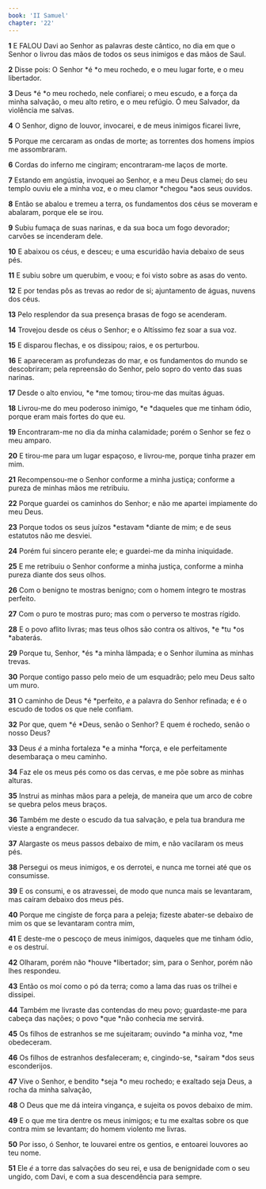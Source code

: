 ```yaml
---
book: 'II Samuel'
chapter: '22'
---
```


**1** E FALOU Davi ao Senhor as palavras deste cântico, no dia em que o Senhor o livrou das mãos de todos os seus inimigos e das mãos de Saul.

**2** Disse pois: O Senhor *é *o meu rochedo, e o meu lugar forte, e o meu libertador.

**3** Deus *é *o meu rochedo, nele confiarei; o meu escudo, e a força da minha salvação, o meu alto retiro, e o meu refúgio. Ó meu Salvador, da violência me salvas.

**4** O Senhor, digno de louvor, invocarei, e de meus inimigos ficarei livre,

**5** Porque me cercaram as ondas de morte; as torrentes dos homens ímpios me assombraram.

**6** Cordas do inferno me cingiram; encontraram-me laços de morte.

**7** Estando em angústia, invoquei ao Senhor, e a meu Deus clamei; do seu templo ouviu ele a minha voz, e o meu clamor *chegou *aos seus ouvidos.

**8** Então se abalou e tremeu a terra, os fundamentos dos céus se moveram e abalaram, porque ele se irou.

**9** Subiu fumaça de suas narinas, e da sua boca um fogo devorador; carvões se incenderam dele.

**10** E abaixou os céus, e desceu; e uma escuridão havia debaixo de seus pés.

**11** E subiu sobre um querubim, e voou; e foi visto sobre as asas do vento.

**12** E por tendas pôs as trevas ao redor de si; ajuntamento de águas, nuvens dos céus.

**13** Pelo resplendor da sua presença brasas de fogo se acenderam.

**14** Trovejou desde os céus o Senhor; e o Altíssimo fez soar a sua voz.

**15** E disparou flechas, e os dissipou; raios, e os perturbou.

**16** E apareceram as profundezas do mar, e os fundamentos do mundo se descobriram; pela repreensão do Senhor, pelo sopro do vento das suas narinas.

**17** Desde o alto enviou, *e *me tomou; tirou-me das muitas águas.

**18** Livrou-me do meu poderoso inimigo, *e *daqueles que me tinham ódio, porque eram mais fortes do que eu.

**19** Encontraram-me no dia da minha calamidade; porém o Senhor se fez o meu amparo.

**20** E tirou-me para um lugar espaçoso, e livrou-me, porque tinha prazer em mim.

**21** Recompensou-me o Senhor conforme a minha justiça; conforme a pureza de minhas mãos me retribuiu.

**22** Porque guardei os caminhos do Senhor; e não me apartei impiamente do meu Deus.

**23** Porque todos os seus juízos *estavam *diante de mim; e de seus estatutos não me desviei.

**24** Porém fui sincero perante ele; e guardei-me da minha iniquidade.

**25** E me retribuiu o Senhor conforme a minha justiça, conforme a minha pureza diante dos seus olhos.

**26** Com o benigno te mostras benigno; com o homem íntegro te mostras perfeito.

**27** Com o puro te mostras puro; mas com o perverso te mostras rígido.

**28** E o povo aflito livras; mas teus olhos são contra os altivos, *e *tu *os *abaterás.

**29** Porque tu, Senhor, *és *a minha lâmpada; e o Senhor ilumina as minhas trevas.

**30** Porque contigo passo pelo meio de um esquadrão; pelo meu Deus salto um muro.

**31** O caminho de Deus *é *perfeito, _e_ a palavra do Senhor refinada; e é o escudo de todos os que nele confiam.

**32** Por que, quem *é *Deus, senão o Senhor? E quem é rochedo, senão o nosso Deus?

**33** Deus _é_ a minha fortaleza *e a minha *força, e ele perfeitamente desembaraça o meu caminho.

**34** Faz ele os meus pés como os das cervas, e me põe sobre as minhas alturas.

**35** Instrui as minhas mãos para a peleja, de maneira que um arco de cobre se quebra pelos meus braços.

**36** Também me deste o escudo da tua salvação, e pela tua brandura me vieste a engrandecer.

**37** Alargaste os meus passos debaixo de mim, e não vacilaram os meus pés.

**38** Persegui os meus inimigos, e os derrotei, e nunca me tornei até que os consumisse.

**39** E os consumi, e os atravessei, de modo que nunca mais se levantaram, mas caíram debaixo dos meus pés.

**40** Porque me cingiste de força para a peleja; fizeste abater-se debaixo de mim os que se levantaram contra mim,

**41** E deste-me o pescoço de meus inimigos, daqueles que me tinham ódio, e os destruí.

**42** Olharam, porém não *houve *libertador; sim, para o Senhor, porém não lhes respondeu.

**43** Então os moí como o pó da terra; como a lama das ruas os trilhei e dissipei.

**44** Também me livraste das contendas do meu povo; guardaste-me para cabeça das nações; o povo *que *não conhecia me servirá.

**45** Os filhos de estranhos se me sujeitaram; ouvindo *a minha voz, *me obedeceram.

**46** Os filhos de estranhos desfaleceram; e, cingindo-se, *saíram *dos seus esconderijos.

**47** Vive o Senhor, e bendito *seja *o meu rochedo; e exaltado seja Deus, a rocha da minha salvação,

**48** O Deus que me dá inteira vingança, e sujeita os povos debaixo de mim.

**49** E o que me tira dentre os meus inimigos; e tu me exaltas sobre os que contra mim se levantam; do homem violento me livras.

**50** Por isso, ó Senhor, te louvarei entre os gentios, e entoarei louvores ao teu nome.

**51** Ele _é_ a torre das salvações do seu rei, e usa de benignidade com o seu ungido, com Davi, e com a sua descendência para sempre.
